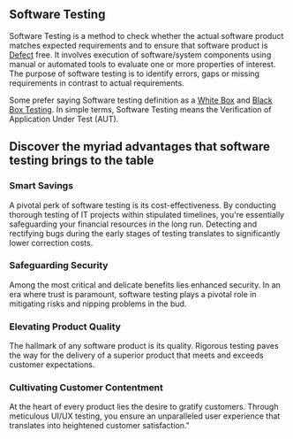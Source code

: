 ## Software Testing
Software Testing is a method to check whether the actual software product matches expected requirements and to ensure that software product is [Defect](https://www.guru99.com/defect-management-process.html) free. It involves execution of software/system components using manual or automated tools to evaluate one or more properties of interest. The purpose of software testing is to identify errors, gaps or missing requirements in contrast to actual requirements.

Some prefer saying Software testing definition as a [White Box](https://www.guru99.com/white-box-testing.html) and [Black Box Testing](https://www.guru99.com/black-box-testing.html). In simple terms, Software Testing means the Verification of Application Under Test (AUT). 

## Discover the myriad advantages that software testing brings to the table

### Smart Savings
A pivotal perk of software testing is its cost-effectiveness. By conducting thorough testing of IT projects within stipulated timelines, you're essentially safeguarding your financial resources in the long run. Detecting and rectifying bugs during the early stages of testing translates to significantly lower correction costs.

### Safeguarding Security
Among the most critical and delicate benefits lies enhanced security. In an era where trust is paramount, software testing plays a pivotal role in mitigating risks and nipping problems in the bud.

### Elevating Product Quality
The hallmark of any software product is its quality. Rigorous testing paves the way for the delivery of a superior product that meets and exceeds customer expectations.

### Cultivating Customer Contentment
At the heart of every product lies the desire to gratify customers. Through meticulous UI/UX testing, you ensure an unparalleled user experience that translates into heightened customer satisfaction."
